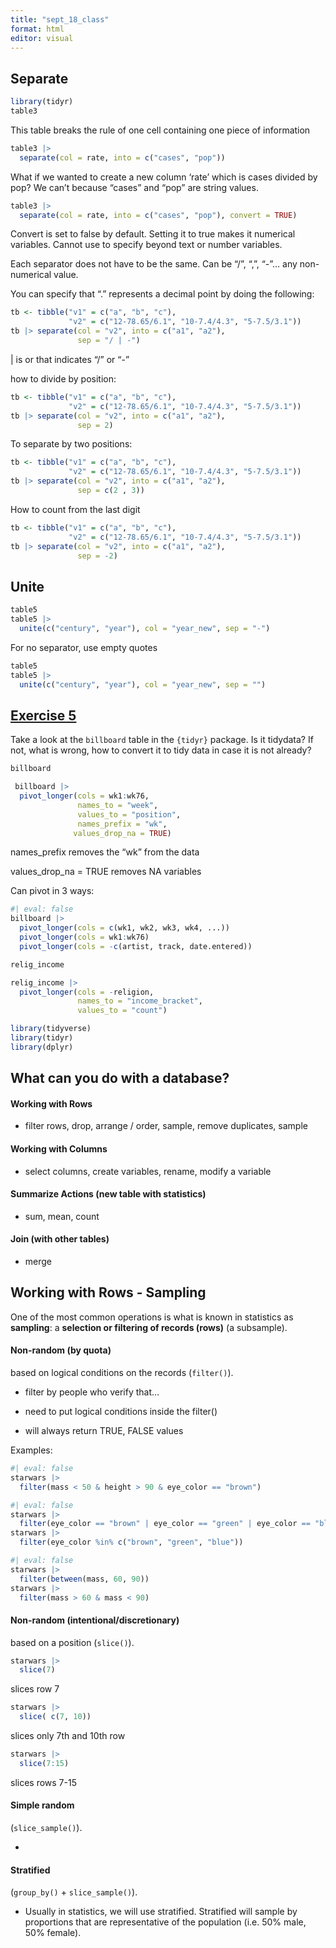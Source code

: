 ```yaml
---
title: "sept_18_class"
format: html
editor: visual
---
```


## Separate

```r
library(tidyr)
table3
```

This table breaks the rule of one cell containing one piece of information

```r
table3 |>
  separate(col = rate, into = c("cases", "pop"))
```

What if we wanted to create a new column 'rate' which is cases divided by pop? We can't because "cases" and "pop" are string values.

```r
table3 |>
  separate(col = rate, into = c("cases", "pop"), convert = TRUE)
```

Convert is set to false by default. Setting it to true makes it numerical variables. Cannot use to specify beyond text or number variables.

Each separator does not have to be the same. Can be "/", ",", "-"... any non-numerical value.

You can specify that "." represents a decimal point by doing the following:

```r
tb <- tibble("v1" = c("a", "b", "c"),
             "v2" = c("12-78.65/6.1", "10-7.4/4.3", "5-7.5/3.1"))
tb |> separate(col = "v2", into = c("a1", "a2"),
               sep = "/ | -")
```

\| is or that indicates "/" or "-"

how to divide by position:

```r
tb <- tibble("v1" = c("a", "b", "c"),
             "v2" = c("12-78.65/6.1", "10-7.4/4.3", "5-7.5/3.1"))
tb |> separate(col = "v2", into = c("a1", "a2"),
               sep = 2)
```

To separate by two positions:

```r
tb <- tibble("v1" = c("a", "b", "c"),
             "v2" = c("12-78.65/6.1", "10-7.4/4.3", "5-7.5/3.1"))
tb |> separate(col = "v2", into = c("a1", "a2"),
               sep = c(2 , 3))
```

How to count from the last digit

```r
tb <- tibble("v1" = c("a", "b", "c"),
             "v2" = c("12-78.65/6.1", "10-7.4/4.3", "5-7.5/3.1"))
tb |> separate(col = "v2", into = c("a1", "a2"),
               sep = -2)
```

## Unite

```r
table5
table5 |>
  unite(c("century", "year"), col = "year_new", sep = "-")
```

For no separator, use empty quotes

```r
table5
table5 |>
  unite(c("century", "year"), col = "year_new", sep = "")
```

## [Exercise 5](https://javieralvarezliebana.es/docencia/mucss-data-programming/slides/#/tu-turno-1-2)

Take a look at the `billboard` table in the `{tidyr}` package. Is it tidydata? If not, what is wrong, how to convert it to tidy data in case it is not already?

```r
billboard
```

```r
 billboard |>
  pivot_longer(cols = wk1:wk76,
               names_to = "week",
               values_to = "position",
               names_prefix = "wk",
              values_drop_na = TRUE)
```

names_prefix removes the "wk" from the data

values_drop_na = TRUE removes NA variables

Can pivot in 3 ways:

```r
#| eval: false
billboard |>
  pivot_longer(cols = c(wk1, wk2, wk3, wk4, ...))
  pivot_longer(cols = wk1:wk76)
  pivot_longer(cols = -c(artist, track, date.entered))
```

```r
relig_income
```

```r
relig_income |>
  pivot_longer(cols = -religion,
               names_to = "income_bracket",
               values_to = "count")
```

```r
library(tidyverse)
library(tidyr)
library(dplyr)
```

## What can you do with a database?

#### Working with Rows

-   filter rows, drop, arrange / order, sample, remove duplicates, sample

#### Working with Columns

-   select columns, create variables, rename, modify a variable

#### Summarize Actions (new table with statistics)

-   sum, mean, count

#### Join (with other tables)

-   merge

## Working with Rows - Sampling

One of the most common operations is what is known in statistics as **sampling**: a **selection or filtering of records (rows)** (a subsample).

#### **Non-random (by quota)**

based on logical conditions on the records (`filter()`).

-   filter by people who verify that...

-   need to put logical conditions inside the filter()

-   will always return TRUE, FALSE values

Examples:

```r
#| eval: false
starwars |>
  filter(mass < 50 & height > 90 & eye_color == "brown")
```

```r
#| eval: false
starwars |>
  filter(eye_color == "brown" | eye_color == "green" | eye_color == "blue")
starwars |>
  filter(eye_color %in% c("brown", "green", "blue"))
```

```r
#| eval: false
starwars |>
  filter(between(mass, 60, 90))
starwars |>
  filter(mass > 60 & mass < 90)
```

#### **Non-random (intentional/discretionary)**

based on a position (`slice()`).

```r
starwars |>
  slice(7)
```

slices row 7

```r
starwars |>
  slice( c(7, 10))
```

slices only 7th and 10th row

```r
starwars |>
  slice(7:15)
```

slices rows 7-15

#### **Simple random**

(`slice_sample()`).

-   

#### **Stratified**

(`group_by()` + `slice_sample()`).

-   Usually in statistics, we will use stratified. Stratified will sample by proportions that are representative of the population (i.e. 50% male, 50% female).
